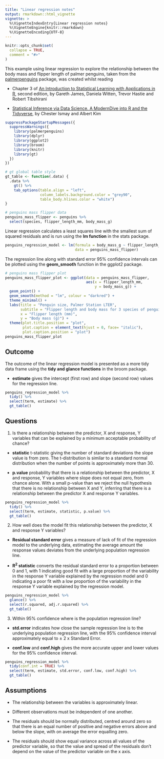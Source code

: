 ```yaml
---
title: "Linear regression notes"
output: rmarkdown::html_vignette
vignette: >
  %\VignetteIndexEntry{Linear regression notes}
  %\VignetteEngine{knitr::rmarkdown}
  %\VignetteEncoding{UTF-8}
---
```


```r
knitr::opts_chunk$set(
  collapse = TRUE,
  comment = "#>"
)
```

This example using linear regression to explore the relationship between the body mass and flipper length of palmer penguins, taken from the [palmerpenguins](https://allisonhorst.github.io/palmerpenguins/) package, was created whilst reading

-   Chapter 3 of [An Introduction to Statistical Learning with Applications in R](https://www.statlearning.com/), second edition, by Gareth James, Daniela Witten, Trevor Hastie and Robert Tibshirani

-   [Statistical Inference via Data Science. A ModernDive into R and the Tidyverse](https://moderndive.com/), by Chester Ismay and Albert Kim

```r
suppressPackageStartupMessages({
  suppressWarnings({
    library(palmerpenguins)
    library(dplyr)
    library(ggplot2)
    library(broom)
    library(knitr)
    library(gt)
  })
})

# gt global table style
gt_table <- function(.data) {
  .data %>% 
    gt() %>% 
    tab_options(table.align = "left",
                column_labels.background.color = "grey90",
                table_body.hlines.color = "white")
}

# penguins mass flipper data
penguins_mass_flipper <- penguins %>%
  select(species, flipper_length_mm, body_mass_g)
```

Linear regression calculates a least squares line with the smallest sum of squared residuals and is run using the **lm function** in the stats package.

```r
penguins_regression_model <- lm(formula = body_mass_g ~ flipper_length_mm, 
                                data = penguins_mass_flipper)
```

The regression line along with standard error 95% confidence intervals can be plotted
using the **geom_smooth** function in the ggplot2 package.

```r
# penguins mass flipper plot
penguins_mass_flipper_plot <- ggplot(data = penguins_mass_flipper,
                                     aes(x = flipper_length_mm,
                                         y = body_mass_g)) +
  geom_point() +
  geom_smooth(method = "lm", colour = "darkred") +
  theme_minimal() +
  labs(title = "Penguin size, Palmer Station LTER",
       subtitle = "Flipper length and body mass for 3 species of penguins",
       x = "Flipper length (mm)",
       y = "Body mass (g)") +
  theme(plot.title.position = "plot",
        plot.caption = element_text(hjust = 0, face= "italic"),
        plot.caption.position = "plot")
penguins_mass_flipper_plot
```

## Outcome

The outcome of the linear regression model is presented as a more tidy data frame 
using the **tidy and glance functions** in the broom package.

-   **estimate** gives the intercept (first row) and slope (second row) values for the regression line.

```r
penguins_regression_model %>% 
  tidy() %>% 
  select(term, estimate) %>% 
  gt_table()
```

## Questions

1.  Is there a relationship between the predictor, X and response, Y variables that can be explained by a minimum acceptable probability of chance?

-   **statistic** t-statistic giving the number of standard deviations the slope value is from zero. The t-distribution is similar to a standard normal distribution when the number of points is approximately more than 30.

-   **p.value** probability that there is a relationship between the predictor, X and response, Y variables where slope does not equal zero, from chance alone. With a small p-value than we reject the null hypothesis that there is no relationship between X and Y, inferring that there is a relationship between the predictor X and response Y variables.

```r
penguins_regression_model %>% 
  tidy() %>% 
  select(term, estimate, statistic, p.value) %>% 
  gt_table()
```

2.  How well does the model fit this relationship between the predictor, X and response Y variables?

-   **Residual standard error** gives a measure of lack of fit of the regression model to the underlying data, estimating the average amount the response values deviates from the underlying population regression line.

-   **R^2^ statistic** converts the residual standard error to a proportion between 0 and 1, with 1 indicating good fit with a large proportion of the variability in the response Y variable explained by the regression model and 0 indicating a poor fit with a low proportion of the variability in the response Y variable explained by the regression model.

```r
penguins_regression_model %>% 
  glance() %>% 
  select(r.squared, adj.r.squared) %>% 
  gt_table()
```

3.  Within 95% confidence where is the population regression line?

-   **std.error** indicates how close the sample regression line is to the underlying population regression line, with the 95% confidence interval approximately equal to ± 2 x Standard Error.

-   **conf.low** and **conf.high** gives the more accurate upper and lower values for the 95% confidence interval.

```r
penguins_regression_model %>% 
  tidy(conf.int = TRUE) %>% 
  select(term, estimate, std.error, conf.low, conf.high) %>% 
  gt_table()
```

## Assumptions

-   The relationship between the variables is approximately linear.

-   Different observations must be independent of one another.

-   The residuals should be normally distributed, centred around zero so that there is an equal number of positive and negative errors above and below the slope, with on average the error equalling zero.

-   The residuals should show equal variance across all values of the predictor variable, so that the value and spread of the residuals don't depend on the value of the predictor variable on the x axis.
